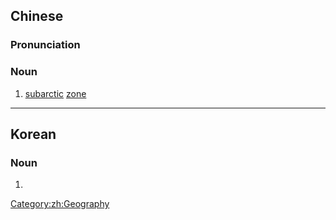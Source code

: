 ==Chinese==
{{zh-forms|s=亚寒带|type=12}}
{{wikipedia|lang=zh}}

===Pronunciation===
{{zh-pron
|m=yàhándài
|cat=n
}}

===Noun===
{{zh-noun}}

# [[subarctic]] [[zone]]

----

==Korean==
{{ko-hanjatab|亞|寒|帶}}

===Noun===
{{ko-noun|hj|rv=|hangeul=아한대}}

# {{hanja form of|아한대|[[subarctic]] [[zone]]}}

[[Category:zh:Geography]]